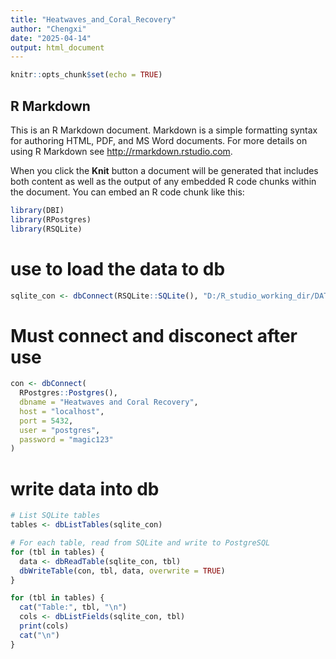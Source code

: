 ```yaml
---
title: "Heatwaves_and_Coral_Recovery"
author: "Chengxi"
date: "2025-04-14"
output: html_document
---
```


```r
knitr::opts_chunk$set(echo = TRUE)
```

## R Markdown

This is an R Markdown document. Markdown is a simple formatting syntax for authoring HTML, PDF, and MS Word documents. For more details on using R Markdown see <http://rmarkdown.rstudio.com>.

When you click the **Knit** button a document will be generated that includes both content as well as the output of any embedded R code chunks within the document. You can embed an R code chunk like this:


```r
library(DBI)
library(RPostgres)
library(RSQLite)
```


# use to load the data to db
```r
sqlite_con <- dbConnect(RSQLite::SQLite(), "D:/R_studio_working_dir/DATA3888_group/Heatwaves and Coral Recovery Database (HeatCRD) SQLITE.db")
```

# Must connect and disconect after use
```r
con <- dbConnect(
  RPostgres::Postgres(),
  dbname = "Heatwaves and Coral Recovery",
  host = "localhost",
  port = 5432,
  user = "postgres",
  password = "magic123"
)
```

# write data into db

```r
# List SQLite tables
tables <- dbListTables(sqlite_con)

# For each table, read from SQLite and write to PostgreSQL
for (tbl in tables) {
  data <- dbReadTable(sqlite_con, tbl)
  dbWriteTable(con, tbl, data, overwrite = TRUE)
}
```

```r
for (tbl in tables) {
  cat("Table:", tbl, "\n")
  cols <- dbListFields(sqlite_con, tbl)
  print(cols)
  cat("\n")
}
```